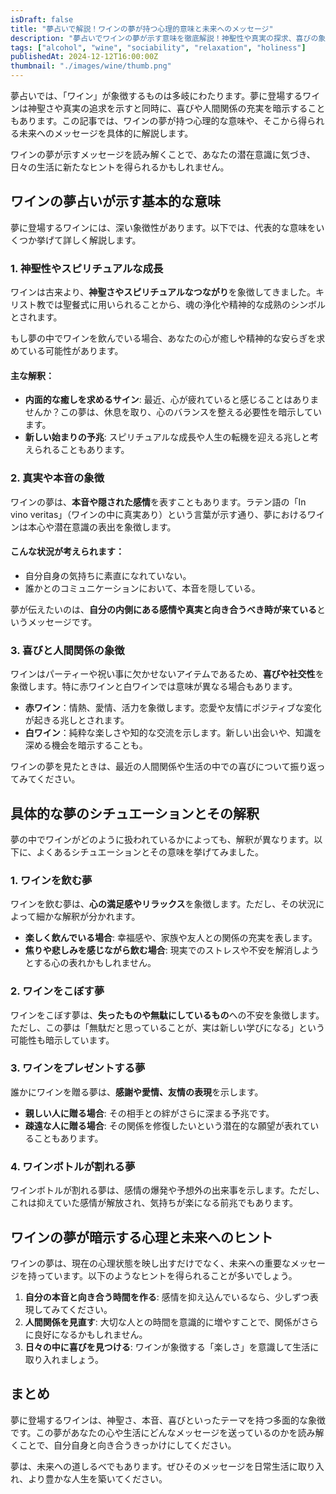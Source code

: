 ```yaml
---
isDraft: false
title: "夢占いで解説！ワインの夢が持つ心理的意味と未来へのメッセージ"
description: "夢占いでワインの夢が示す意味を徹底解説！神聖性や真実の探求、喜びの象徴など、心理状態や未来へのヒントを知り、日々の生活に役立てましょう。"
tags: ["alcohol", "wine", "sociability", "relaxation", "holiness"]
publishedAt: 2024-12-12T16:00:00Z
thumbnail: "./images/wine/thumb.png"
---
```


夢占いでは、「ワイン」が象徴するものは多岐にわたります。夢に登場するワインは神聖さや真実の追求を示すと同時に、喜びや人間関係の充実を暗示することもあります。この記事では、ワインの夢が持つ心理的な意味や、そこから得られる未来へのメッセージを具体的に解説します。

ワインの夢が示すメッセージを読み解くことで、あなたの潜在意識に気づき、日々の生活に新たなヒントを得られるかもしれません。

<TableOfContents />

## ワインの夢占いが示す基本的な意味

夢に登場するワインには、深い象徴性があります。以下では、代表的な意味をいくつか挙げて詳しく解説します。

### 1. 神聖性やスピリチュアルな成長

ワインは古来より、<strong>神聖さやスピリチュアルなつながり</strong>を象徴してきました。キリスト教では聖餐式に用いられることから、魂の浄化や精神的な成熟のシンボルとされます。

もし夢の中でワインを飲んでいる場合、あなたの心が癒しや精神的な安らぎを求めている可能性があります。

#### 主な解釈：

- <strong>内面的な癒しを求めるサイン</strong>:
  最近、心が疲れていると感じることはありませんか？この夢は、休息を取り、心のバランスを整える必要性を暗示しています。
- <strong>新しい始まりの予兆</strong>: スピリチュアルな成長や人生の転機を迎える兆しと考えられることもあります。

### 2. 真実や本音の象徴

ワインの夢は、<strong>本音や隠された感情</strong>を表すこともあります。ラテン語の「In vino veritas」（ワインの中に真実あり）という言葉が示す通り、夢におけるワインは本心や潜在意識の表出を象徴します。

#### こんな状況が考えられます：

- 自分自身の気持ちに素直になれていない。
- 誰かとのコミュニケーションにおいて、本音を隠している。

夢が伝えたいのは、<strong>自分の内側にある感情や真実と向き合うべき時が来ている</strong>というメッセージです。

### 3. 喜びと人間関係の象徴

ワインはパーティーや祝い事に欠かせないアイテムであるため、<strong>喜びや社交性</strong>を象徴します。特に赤ワインと白ワインでは意味が異なる場合もあります。

- <strong>赤ワイン</strong>：情熱、愛情、活力を象徴します。恋愛や友情にポジティブな変化が起きる兆しとされます。
- <strong>白ワイン</strong>：純粋な楽しさや知的な交流を示します。新しい出会いや、知識を深める機会を暗示することも。

ワインの夢を見たときは、最近の人間関係や生活の中での喜びについて振り返ってみてください。

## 具体的な夢のシチュエーションとその解釈

夢の中でワインがどのように扱われているかによっても、解釈が異なります。以下に、よくあるシチュエーションとその意味を挙げてみました。

### 1. ワインを飲む夢

ワインを飲む夢は、<strong>心の満足感やリラックス</strong>を象徴します。ただし、その状況によって細かな解釈が分かれます。

- <strong>楽しく飲んでいる場合</strong>: 幸福感や、家族や友人との関係の充実を表します。
- <strong>焦りや悲しみを感じながら飲む場合</strong>: 現実でのストレスや不安を解消しようとする心の表れかもしれません。

### 2. ワインをこぼす夢

ワインをこぼす夢は、<strong>失ったものや無駄にしているもの</strong>への不安を象徴します。ただし、この夢は「無駄だと思っていることが、実は新しい学びになる」という可能性も暗示しています。

### 3. ワインをプレゼントする夢

誰かにワインを贈る夢は、<strong>感謝や愛情、友情の表現</strong>を示します。

- <strong>親しい人に贈る場合</strong>: その相手との絆がさらに深まる予兆です。
- <strong>疎遠な人に贈る場合</strong>: その関係を修復したいという潜在的な願望が表れていることもあります。

### 4. ワインボトルが割れる夢

ワインボトルが割れる夢は、感情の爆発や予想外の出来事を示します。ただし、これは抑えていた感情が解放され、気持ちが楽になる前兆でもあります。

## ワインの夢が暗示する心理と未来へのヒント

ワインの夢は、現在の心理状態を映し出すだけでなく、未来への重要なメッセージを持っています。以下のようなヒントを得られることが多いでしょう。

1. <strong>自分の本音と向き合う時間を作る</strong>: 感情を抑え込んでいるなら、少しずつ表現してみてください。
2. <strong>人間関係を見直す</strong>: 大切な人との時間を意識的に増やすことで、関係がさらに良好になるかもしれません。
3. <strong>日々の中に喜びを見つける</strong>: ワインが象徴する「楽しさ」を意識して生活に取り入れましょう。

## まとめ

夢に登場するワインは、神聖さ、本音、喜びといったテーマを持つ多面的な象徴です。この夢があなたの心や生活にどんなメッセージを送っているのかを読み解くことで、自分自身と向き合うきっかけにしてください。

夢は、未来への道しるべでもあります。ぜひそのメッセージを日常生活に取り入れ、より豊かな人生を築いてください。
